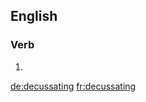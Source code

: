 ==English==

===Verb===
{{head|en}}

# {{present participle of|decussate|lang=en}}

[[de:decussating]]
[[fr:decussating]]